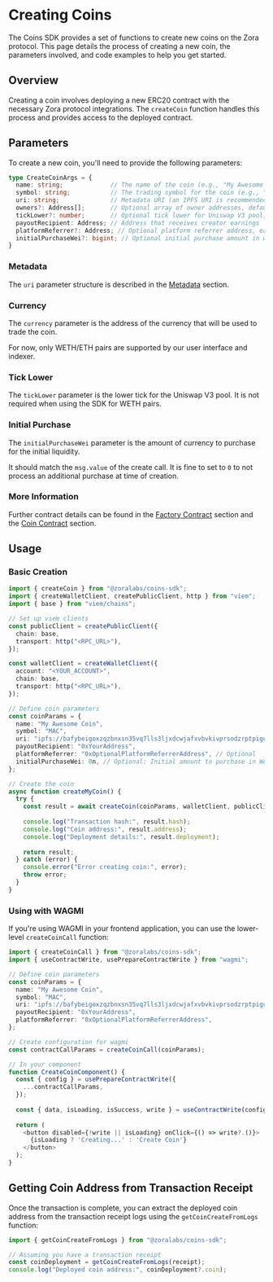 # Creating Coins

The Coins SDK provides a set of functions to create new coins on the Zora protocol. This page details the process of creating a new coin, the parameters involved, and code examples to help you get started.

## Overview

Creating a coin involves deploying a new ERC20 contract with the necessary Zora protocol integrations. The `createCoin` function handles this process and provides access to the deployed contract.

## Parameters

To create a new coin, you'll need to provide the following parameters:

```typescript
type CreateCoinArgs = {
  name: string;             // The name of the coin (e.g., "My Awesome Coin")
  symbol: string;           // The trading symbol for the coin (e.g., "MAC")
  uri: string;              // Metadata URI (an IPFS URI is recommended)
  owners?: Address[];       // Optional array of owner addresses, defaults to [payoutRecipient]
  tickLower?: number;       // Optional tick lower for Uniswap V3 pool, defaults to -199200
  payoutRecipient: Address; // Address that receives creator earnings
  platformReferrer?: Address; // Optional platform referrer address, earns referral fees
  initialPurchaseWei?: bigint; // Optional initial purchase amount in wei
}
```

### Metadata

The `uri` parameter structure is described in the [Metadata](/coins/sdk/metadata) section.

### Currency

The `currency` parameter is the address of the currency that will be used to trade the coin.

For now, only WETH/ETH pairs are supported by our user interface and indexer.

### Tick Lower

The `tickLower` parameter is the lower tick for the Uniswap V3 pool. It is not required when using the SDK for WETH pairs.

### Initial Purchase

The `initialPurchaseWei` parameter is the amount of currency to purchase for the initial liquidity.

It should match the `msg.value` of the create call. It is fine to set to `0` to not process an additional purchase at time of creation.

### More Information

Further contract details can be found in the [Factory Contract](/coins/contracts/factory) section and the [Coin Contract](/coins/contracts/coin) section.


## Usage

### Basic Creation

```typescript
import { createCoin } from "@zoralabs/coins-sdk";
import { createWalletClient, createPublicClient, http } from "viem";
import { base } from "viem/chains";

// Set up viem clients
const publicClient = createPublicClient({
  chain: base,
  transport: http("<RPC_URL>"),
});

const walletClient = createWalletClient({
  account: "<YOUR_ACCOUNT>",
  chain: base,
  transport: http("<RPC_URL>"),
});

// Define coin parameters
const coinParams = {
  name: "My Awesome Coin",
  symbol: "MAC",
  uri: "ipfs://bafybeigoxzqzbnxsn35vq7lls3ljxdcwjafxvbvkivprsodzrptpiguysy",
  payoutRecipient: "0xYourAddress",
  platformReferrer: "0xOptionalPlatformReferrerAddress", // Optional
  initialPurchaseWei: 0n, // Optional: Initial amount to purchase in Wei
};

// Create the coin
async function createMyCoin() {
  try {
    const result = await createCoin(coinParams, walletClient, publicClient);
    
    console.log("Transaction hash:", result.hash);
    console.log("Coin address:", result.address);
    console.log("Deployment details:", result.deployment);
    
    return result;
  } catch (error) {
    console.error("Error creating coin:", error);
    throw error;
  }
}
```

### Using with WAGMI

If you're using WAGMI in your frontend application, you can use the lower-level `createCoinCall` function:

```typescript
import { createCoinCall } from "@zoralabs/coins-sdk";
import { useContractWrite, usePrepareContractWrite } from "wagmi";

// Define coin parameters
const coinParams = {
  name: "My Awesome Coin",
  symbol: "MAC",
  uri: "ipfs://bafybeigoxzqzbnxsn35vq7lls3ljxdcwjafxvbvkivprsodzrptpiguysy",
  payoutRecipient: "0xYourAddress",
  platformReferrer: "0xOptionalPlatformReferrerAddress",
};

// Create configuration for wagmi
const contractCallParams = createCoinCall(coinParams);

// In your component
function CreateCoinComponent() {
  const { config } = usePrepareContractWrite({
    ...contractCallParams,
  });
  
  const { data, isLoading, isSuccess, write } = useContractWrite(config);
  
  return (
    <button disabled={!write || isLoading} onClick={() => write?.()}>
      {isLoading ? 'Creating...' : 'Create Coin'}
    </button>
  );
}
```

## Getting Coin Address from Transaction Receipt

Once the transaction is complete, you can extract the deployed coin address from the transaction receipt logs using the `getCoinCreateFromLogs` function:

```typescript
import { getCoinCreateFromLogs } from "@zoralabs/coins-sdk";

// Assuming you have a transaction receipt
const coinDeployment = getCoinCreateFromLogs(receipt);
console.log("Deployed coin address:", coinDeployment?.coin);
```